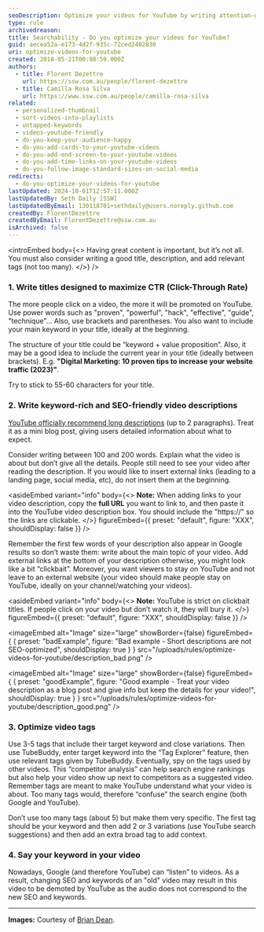 ```yaml
---
seoDescription: Optimize your videos for YouTube by writing attention-grabbing titles that include your main keyword and value proposition.
type: rule
archivedreason:
title: Searchability - Do you optimize your videos for YouTube?
guid: aecea52a-e173-4d2f-935c-72ced2402830
uri: optimize-videos-for-youtube
created: 2018-05-21T00:08:59.000Z
authors:
  - title: Florent Dezettre
    url: https://ssw.com.au/people/florent-dezettre
  - title: Camilla Rosa Silva
    url: https://www.ssw.com.au/people/camilla-rosa-silva
related:
  - personalized-thumbnail
  - sort-videos-into-playlists
  - untapped-keywords
  - videos-youtube-friendly
  - do-you-keep-your-audience-happy
  - do-you-add-cards-to-your-youtube-videos
  - do-you-add-end-screen-to-your-youtube-videos
  - do-you-add-time-links-on-your-youtube-videos
  - do-you-follow-image-standard-sizes-on-social-media
redirects:
  - do-you-optimize-your-videos-for-youtube
lastUpdated: 2024-10-01T12:57:11.000Z
lastUpdatedBy: Seth Daily [SSW]
lastUpdatedByEmail: 130118701+sethdaily@users.noreply.github.com
createdBy: FlorentDezettre
createdByEmail: FlorentDezettre@ssw.com.au
isArchived: false
---
```


<introEmbed
  body={<>
Having great content is important, but it’s not all. You must also consider writing a good title, description, and add relevant tags (not too many).
  </>}
/>
### 1. Write titles designed to maximize CTR (Click-Through Rate)

The more people click on a video, the more it will be promoted on YouTube. Use power words such as "proven", "powerful", "hack", "effective", "guide", "technique"... Also, use brackets and parentheses. You also want to include your main keyword in your title, ideally at the beginning.

The structure of your title could be “keyword + value proposition”. Also, it may be a good idea to include the current year in your title (ideally between brackets).
E.g. **"Digital Marketing: 10 proven tips to increase your website traffic (2023)"**.

Try to stick to 55-60 characters for your title.

### 2. Write keyword-rich and SEO-friendly video descriptions

[YouTube officially recommend long descriptions](https://www.youtube.com/watch?v=gTrLniP5tSQ&feature=youtu.be) (up to 2 paragraphs). Treat it as a mini blog post, giving users detailed information about what to expect.

Consider writing between 100 and 200 words. Explain what the video is about but don’t give all the details. People still need to see your video after reading the description. If you would like to insert external links (leading to a landing page, social media, etc), do not insert them at the beginning.


<asideEmbed
  variant="info"
  body={<>
    **Note:** When adding links to your video description, copy the **full URL** you want to link to, and then paste it into the YouTube video description box. You should include the "https://" so the links are clickable.
  </>}
  figureEmbed={{
    preset: "default",
    figure: "XXX",
    shouldDisplay: false
  }}
/>


Remember the first few words of your description also appear in Google results so don’t waste them: write about the main topic of your video. Add external links at the bottom of your description otherwise, you might look like a bit “clickbait”. Moreover, you want viewers to stay on YouTube and not leave to an external website (your video should make people stay on YouTube, ideally on your channel/watching your videos).


<asideEmbed
  variant="info"
  body={<>
    **Note:** YouTube is strict on clickbait titles. If people click on your video but don’t watch it, they will bury it.
  </>}
  figureEmbed={{
    preset: "default",
    figure: "XXX",
    shouldDisplay: false
  }}
/>

<imageEmbed
  alt="Image"
  size="large"
  showBorder={false}
  figureEmbed={ {
    preset: "badExample",
    figure: "Bad example - Short descriptions are not SEO-optimized",
    shouldDisplay: true
  } }
  src="/uploads/rules/optimize-videos-for-youtube/description_bad.png"
/>


<imageEmbed
  alt="Image"
  size="large"
  showBorder={false}
  figureEmbed={ {
    preset: "goodExample",
    figure: "Good example - Treat your video description as a blog post and give info but keep the details for your video!",
    shouldDisplay: true
  } }
  src="/uploads/rules/optimize-videos-for-youtube/description_good.png"
/>


### 3. Optimize video tags

Use 3-5 tags that include their target keyword and close variations. Then use TubeBuddy, enter target keyword into the “Tag Explorer” feature, then use relevant tags given by TubeBuddy. Eventually, spy on the tags used by other videos. This “competitor analysis” can help search engine rankings but also help your video show up next to competitors as a suggested video. Remember tags are meant to make YouTube understand what your video is about. Too many tags would, therefore “confuse” the search engine (both Google and YouTube).

Don’t use too many tags (about 5) but make them very specific. The first tag should be your keyword and then add 2 or 3 variations (use YouTube search suggestions) and then add an extra broad tag to add context.

### 4. Say your keyword in your video

Nowadays, Google (and therefore YouTube) can “listen” to videos. As a result, changing SEO and keywords of an "old" video may result in this video to be demoted by YouTube as the audio does not correspond to the new SEO and keywords.

---

**Images:** Courtesy of [Brian Dean](https://backlinko.com/grow-youtube-channel).
